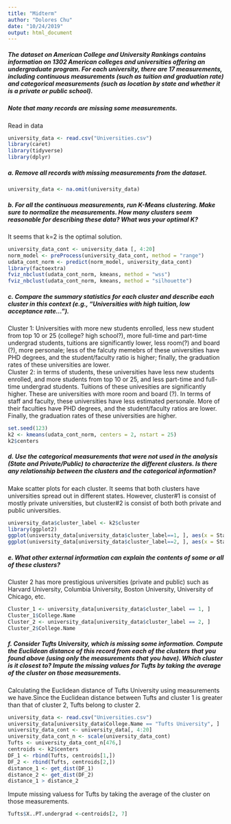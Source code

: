 ```yaml
---
title: "Midterm"
author: "Dolores Chu"
date: "10/24/2019"
output: html_document
---
```


##### The dataset on American College and University Rankings contains information on 1302 American colleges and universities offering an undergraduate program. For each university, there are 17 measurements, including continuous measurements (such as tuition and graduation rate) and categorical measurements (such as location by state and whether it is a private or public school).

##### Note that many records are missing some measurements. 

Read in data
```r
university_data <- read.csv("Universities.csv")
library(caret)
library(tidyverse)
library(dplyr)
```

##### a. Remove all records with missing measurements from the dataset.
```r
university_data <- na.omit(university_data)
```

##### b. For all the continuous measurements, run K-Means clustering. Make sure to normalize the measurements. How many clusters seem reasonable for describing these data? What was your optimal K?
It seems that k=2 is the optimal solution.
```r
university_data_cont <- university_data [, 4:20]
norm_model <- preProcess(university_data_cont, method = "range")
udata_cont_norm <- predict(norm_model, university_data_cont)
library(factoextra)
fviz_nbclust(udata_cont_norm, kmeans, method = "wss")
fviz_nbclust(udata_cont_norm, kmeans, method = "silhouette")
```


##### c. Compare the summary statistics for each cluster and describe each cluster in this context (e.g., “Universities with high tuition, low acceptance rate...”).
Cluster 1: Universities with more new students enrolled, less new student from top 10 or 25 (college? high school?), more full-time and part-time undergrad students, tuitions are significantly lower, less room(?) and board (?), more personale; less of the falcuty memebrs of these universities have PHD degrees, and the student/faculty ratio is higher; finally, the graduation rates of these universities are lower.  
Cluster 2: in terms of students, these universities have less new students enrolled, and more students from top 10 or 25, and less part-time and full-time undergrad students. Tuitions of these univesities are significantly higher. These are universities with more room and board (?). In terms of staff and faculty, these universities have less estimated personale. More of their faculties have PHD degrees, and the student/faculty ratios are lower. Finally, the graduation rates of these universities are higher. 
```r
set.seed(123)
k2 <- kmeans(udata_cont_norm, centers = 2, nstart = 25)
k2$centers
```


##### d. Use the categorical measurements that were not used in the analysis (State and Private/Public) to characterize the different clusters. Is there any relationship between the clusters and the categorical information?
Make scatter plots for each cluster. It seems that both clusters have universities spread out in different states. However, cluster#1 is consist of mostly private universities, but cluster#2 is consist of both both private and public universities. 

```r
university_data$cluster_label <- k2$cluster
library(ggplot2)
ggplot(university_data[university_data$cluster_label==1, ], aes(x = State, y = Public..1...Private..2.)) + geom_point()
ggplot(university_data[university_data$cluster_label==2, ], aes(x = State, y = Public..1...Private..2.)) + geom_point()
```


##### e. What other external information can explain the contents of some or all of these clusters?
Cluster 2 has more prestigious universities (private and public) such as Harvard University, Columbia University, Boston University, University of Chicago, etc.
```r
Cluster_1 <- university_data[university_data$cluster_label == 1, ]
Cluster_1$College.Name
Cluster_2 <- university_data[university_data$cluster_label == 2, ]
Cluster_2$College.Name
```


##### f. Consider Tufts University, which is missing some information. Compute the Euclidean distance of this record from each of the clusters that you found above (using only the measurements that you have). Which cluster is it closest to? Impute the missing values for Tufts by taking the average of the cluster on those measurements. 
Calculating the Euclidean distance of Tufts University using measurements we have.Since the Euclidean distance between Tufts and cluster 1 is greater than that of cluster 2, Tufts belong to cluster 2.
```r
university_data <- read.csv("Universities.csv")
university_data[university_data$College.Name == "Tufts University", ]
university_data_cont <- university_data[, 4:20]
university_data_cont_n <- scale(university_data_cont)
Tufts <- university_data_cont_n[476,]
centroids <- k2$centers
DF_1 <- rbind(Tufts, centroids[1,])
DF_2 <- rbind(Tufts, centroids[2,])
distance_1 <- get_dist(DF_1)
distance_2 <- get_dist(DF_2)
distance_1 > distance_2
```

Impute missing valuess for Tufts by taking the average of the cluster on those measurements. 
```r
Tufts$X..PT.undergrad <-centroids[2, 7]
```







